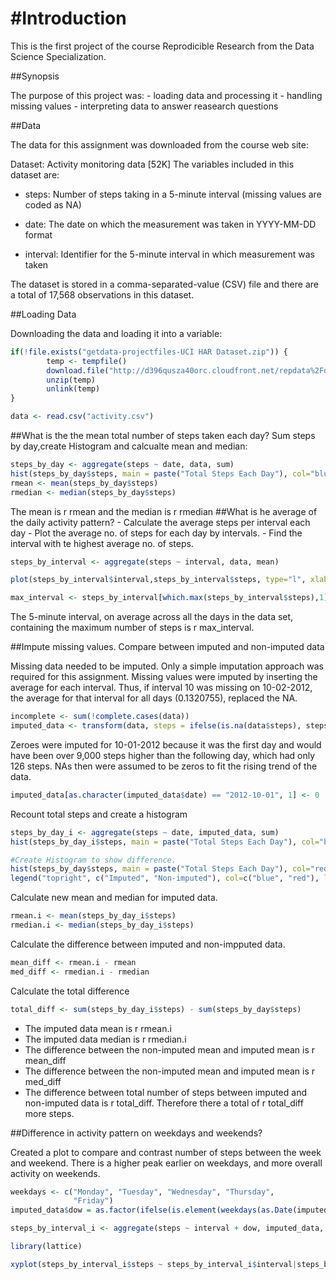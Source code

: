 #Introduction
============================
This is the first project of the course Reprodicible Research from the Data Science Specialization.

##Synopsis

The purpose of this project was:
- loading data and processing it
- handling missing values
- interpreting data to answer reasearch questions

##Data

The data for this assignment was downloaded from the course web site:

Dataset: Activity monitoring data [52K]
The variables included in this dataset are:

- steps: Number of steps taking in a 5-minute interval (missing values are coded as NA)

- date: The date on which the measurement was taken in YYYY-MM-DD format

- interval: Identifier for the 5-minute interval in which measurement was taken

The dataset is stored in a comma-separated-value (CSV) file and there are a total of 17,568 observations in this dataset.

##Loading Data

Downloading the data and loading it into a variable:
```r
if(!file.exists("getdata-projectfiles-UCI HAR Dataset.zip")) {
        temp <- tempfile()
        download.file("http://d396qusza40orc.cloudfront.net/repdata%2Fdata%2Factivity.zip",temp)
        unzip(temp)
        unlink(temp)
}

data <- read.csv("activity.csv")
```
##What is the the mean total number of steps taken each day?
Sum steps by day,create Histogram and calcualte mean and median:
```r
steps_by_day <- aggregate(steps ~ date, data, sum)
hist(steps_by_day$steps, main = paste("Total Steps Each Day"), col="blue", xlab="Number of Steps")
rmean <- mean(steps_by_day$steps)
rmedian <- median(steps_by_day$steps)
```
The mean is r rmean and the median is r rmedian
##What is he average of the daily activity pattern?
- Calculate the average steps per interval each day
- Plot the average no. of steps for each day by intervals.
- Find the interval with te highest average no. of steps.
```r
steps_by_interval <- aggregate(steps ~ interval, data, mean)

plot(steps_by_interval$interval,steps_by_interval$steps, type="l", xlab="Interval", ylab="Number of Steps",main="Average Number of Steps per Day by Interval")

max_interval <- steps_by_interval[which.max(steps_by_interval$steps),1]
```
The 5-minute interval, on average across all the days in the data set, containing the maximum number of steps is r max_interval.

##Impute missing values. Compare between imputed and non-imputed data

Missing data needed to be imputed. Only a simple imputation approach was required for this assignment. Missing values were imputed by inserting the average for each interval. Thus, if interval 10 was missing on 10-02-2012, the average for that interval for all days (0.1320755), replaced the NA.
```r
incomplete <- sum(!complete.cases(data))
imputed_data <- transform(data, steps = ifelse(is.na(data$steps), steps_by_interval$steps[match(data$interval, steps_by_interval$interval)], data$steps))
```
Zeroes were imputed for 10-01-2012 because it was the first day and would have been over 9,000 steps higher than the following day, which had only 126 steps. NAs then were assumed to be zeros to fit the rising trend of the data.
```r
imputed_data[as.character(imputed_data$date) == "2012-10-01", 1] <- 0
```

Recount total steps and create a histogram

```r
steps_by_day_i <- aggregate(steps ~ date, imputed_data, sum)
hist(steps_by_day_i$steps, main = paste("Total Steps Each Day"), col="blue", xlab="Number of Steps")

#Create Histogram to show difference. 
hist(steps_by_day$steps, main = paste("Total Steps Each Day"), col="red", xlab="Number of Steps", add=T)
legend("topright", c("Imputed", "Non-imputed"), col=c("blue", "red"), lwd=10)
```

Calculate new mean and median for imputed data.
```r
rmean.i <- mean(steps_by_day_i$steps)
rmedian.i <- median(steps_by_day_i$steps)
```

Calculate the difference between imputed and non-impputed data.
```r
mean_diff <- rmean.i - rmean
med_diff <- rmedian.i - rmedian
```
Calculate the total difference
```r
total_diff <- sum(steps_by_day_i$steps) - sum(steps_by_day$steps)
```

- The imputed data mean is r rmean.i
- The imputed data median is r rmedian.i
- The difference between the non-imputed mean and imputed mean is r mean_diff
- The difference between the non-imputed mean and imputed mean is r med_diff
- The difference between total number of steps between imputed and non-imputed data is r total_diff. Therefore there a total of r total_diff more steps.

##Difference in activity pattern on weekdays and weekends?

Created a plot to compare and contrast number of steps between the week and weekend. There is a higher peak earlier on weekdays, and more overall activity on weekends.
```r
weekdays <- c("Monday", "Tuesday", "Wednesday", "Thursday", 
              "Friday")
imputed_data$dow = as.factor(ifelse(is.element(weekdays(as.Date(imputed_data$date)),weekdays), "Weekday", "Weekend"))

steps_by_interval_i <- aggregate(steps ~ interval + dow, imputed_data, mean)

library(lattice)

xyplot(steps_by_interval_i$steps ~ steps_by_interval_i$interval|steps_by_interval_i$dow, main="Average Steps per Day by Interval",xlab="Interval", ylab="Steps",layout=c(1,2), type="l")
```
